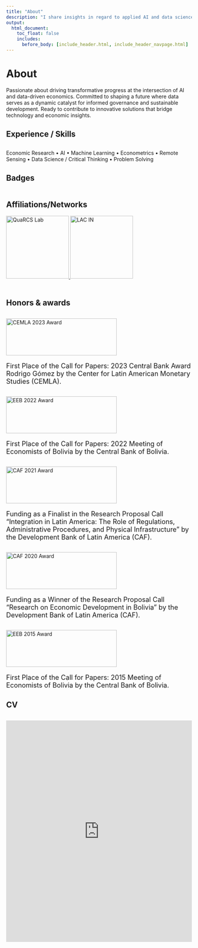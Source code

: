 ```yaml
---
title: "About"
description: "I share insights in regard to applied AI and data science for data-driven economics."
output:
  html_document:
    toc_float: false
    includes:
      before_body: [include_header.html, include_header_navpage.html]
---
```


<!-- Google tag (gtag.js) -->
<script async src="https://www.googletagmanager.com/gtag/js?id=G-F5HJ5VRY62"></script>
<script>
  window.dataLayer = window.dataLayer || [];
  function gtag(){dataLayer.push(arguments);}
  gtag('js', new Date());

  gtag('config', 'G-F5HJ5VRY62');
</script>

# About

Passionate about driving transformative progress at the intersection of AI and data-driven economics. Committed to shaping a future where data serves as a dynamic catalyst for informed governance and sustainable development. Ready to contribute to innovative solutions that bridge technology and economic insights.

<div style="margin-bottom: 30px;"></div>  
## Experience / Skills
<div style="margin-bottom: 30px;"></div>  

Economic Research • AI • Machine Learning • Econometrics • Remote Sensing • Data Science / Critical Thinking • Problem Solving

<div style="margin-bottom: 30px;"></div>  
## Badges
<div style="margin-bottom: 30px; display: flex; justify-content: space-between;">

  <div data-iframe-width="150" data-iframe-height="270" data-share-badge-id="1ecb82e6-a19e-4e0f-af9d-9938734efe69" data-share-badge-host="https://www.credly.com"></div>
  <script type="text/javascript" async src="//cdn.credly.com/assets/utilities/embed.js"></script>

</div>

## Affiliations/Networks

<div data-share-badge-host="https://quarcs-lab.org/">
  <a href="https://quarcs-lab.org/about/">
    <img src="images/QuaRCSnetwork.png" alt="QuaRCS Lab" width="170" height="170">
  </a>
  <a href="https://www.linkedin.com/company/lac-investment-network/">
    <img src="images/LAC_in_logo.jpg" alt="LAC IN" width="170" height="170">
  </a>
</div>




<div style="margin-bottom: 50px;"></div>  
## Honors & awards
<div style="margin-bottom: 30px;"></div>  


<!-- Rodrigo Gomez 2023 -->
<img src="images/CEMLA2023.jpg" alt="CEMLA 2023 Award" width="300" height="100" style="margin-right: 20px;">
<p style="font-size: 18px;">First Place of the Call for Papers: 2023 Central Bank Award Rodrigo Gómez by the Center for Latin American Monetary Studies (CEMLA).</p>

<div style="margin-bottom: 30px;"></div>  
<!-- EE 2022 -->
<img src="images/15EEB.jpg" alt="EEB 2022 Award" width="300" height="100" style="margin-right: 20px;">
<p style="font-size: 18px;">First Place of the Call for Papers: 2022 Meeting of Economists of Bolivia by the Central Bank of Bolivia.</p>

<div style="margin-bottom: 30px;"></div>  
<!-- EE 2022 -->
<img src="images/caf_roads.jpg" alt="CAF 2021 Award" width="300" height="100" style="margin-right: 20px;">
<p style="font-size: 18px;">Funding as a Finalist in the Research Proposal Call "Integration in Latin America: The Role of Regulations, Administrative Procedures, and Physical Infrastructure" by the Development Bank of Latin America (CAF).</p>

<div style="margin-bottom: 30px;"></div>  
<!-- CAF 2020 -->
<img src="images/caf2019.png" alt="CAF 2020 Award" width="300" height="100" style="margin-right: 20px;">
<p style="font-size: 18px;">Funding as a Winner of the Research Proposal Call "Research on Economic Development in Bolivia" by the Development Bank of Latin America (CAF).</p>

<div style="margin-bottom: 30px;"></div>  
<!-- EE 2022 -->
<img src="images/ee2015.png" alt="EEB 2015 Award" width="300" height="100" style="margin-right: 20px;">
<p style="font-size: 18px;">First Place of the Call for Papers: 2015 Meeting of Economists of Bolivia by the Central Bank of Bolivia.</p>


<div style="margin-bottom: 30px;"></div>  
## CV
<div style="margin-bottom: 30px;"></div>  


<iframe class="scribd_iframe_embed" title="CV Osmar Bolivar (Ago 2024)" src="https://www.scribd.com/embeds/703234342/content?start_page=1&view_mode=scroll&access_key=key-9U5w7WLAj7pgPwmUjCmO" tabindex="0" data-auto-height="true" data-aspect-ratio="0.7729220222793488" scrolling="no" width="100%" height="600" frameborder="0"></iframe>





